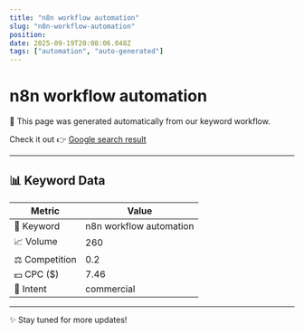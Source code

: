 ```yaml
---
title: "n8n workflow automation"
slug: "n8n-workflow-automation"
position: 
date: 2025-09-19T20:08:06.048Z
tags: ["automation", "auto-generated"]
---
```



# n8n workflow automation

<Alert>
  🚀 This page was generated automatically from our keyword workflow.
</Alert>

Check it out 👉 [Google search result]()

---

## 📊 Keyword Data

| Metric         | Value        |
|----------------|--------------|
| 🔑 Keyword     | n8n workflow automation   |
| 📈 Volume      | 260 |
| ⚖️ Competition | 0.2 |
| 💵 CPC ($)     | 7.46 |
| 🎯 Intent      | commercial |

---

✨ Stay tuned for more updates!
